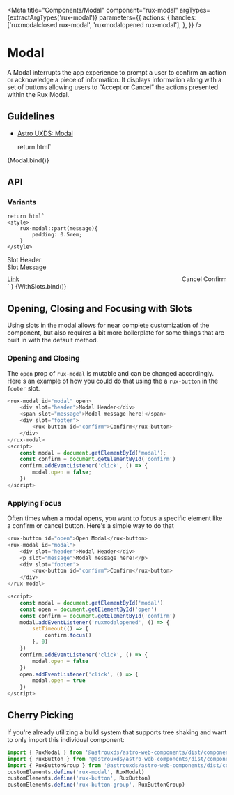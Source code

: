 
<Meta
    title="Components/Modal"
    component="rux-modal"
    argTypes={extractArgTypes('rux-modal')}
    parameters={{
        actions: {
            handles: ['ruxmodalclosed rux-modal', 'ruxmodalopened rux-modal'],
        },
    }}
/>

# Modal

A Modal interrupts the app experience to prompt a user to confirm an action or acknowledge a piece of information. It displays information along with a set of buttons allowing users to “Accept or Cancel” the actions presented within the Rux Modal.

## Guidelines

-   [Astro UXDS: Modal](https://astrouxds.com/ui-components/dialog-box)

    return html`
<div style="display: flex; flex-flow: column; justify-content: center;">
    <rux-modal
        ?open="${args.open}"
        modal-message="${args.modalMessage}"
        modal-title="${args.modalTitle}"
        confirm-text="${args.confirmText}"
        deny-text="${args.denyText}"
    ></rux-modal>
</div
    `
}

<Canvas>
    <Story
        args={{
            open: true,
            modalMessage: 'Modal message',
            modalTitle: 'Modal title',
            confirmText: 'Release',
            denyText: 'Cancel',
        }}
        name="Modal"
    >
        {Modal.bind()}
    </Story>
</Canvas>

## API

<ArgsTable of="rux-modal" />

### Variants

    return html`
    <style>
        rux-modal::part(message){
            padding: 0.5rem;
        }
    </style>
<div style="display: flex; flex-direction: column; justify-content: center;">
<rux-modal
    ?open="${args.open}"
>
    <span slot="header">Slot Header</span>
    <div slot="message" style="display: flex; flex-direction: column;">
        <span style="margin-bottom: 10px;">Slot Message</span>
        <rux-input label="Input"></rux-input>
    </div>
    <div slot="footer" style="display: flex; justify-content: space-between; align-items: center;">
        <a href="astrouxds.com">Link</a>
        <rux-button-group h-align="right">
            <rux-button secondary>Cancel</rux-button>
            <rux-button>Confirm</rux-button>
        </rux-button-group>
    </div>
</rux-modal>
</div>
    `
}

<Canvas>
    <Story
        args={{
            open: true,
        }}
        argTypes={{
            modalTitle: { table: { disable: true}},
            modalMessage: { table: { disable: true}},
            confirmText: { table: { disable: true}},
            denyText: { table: { disable: true}}
        }}
        name="With Slots"
    >
        {WithSlots.bind()}
    </Story>
</Canvas>

## Opening, Closing and Focusing with Slots

Using slots in the modal allows for near complete customization of the component, but also requires a bit more
boilerplate for some things that are built in with the default method. 

### Opening and Closing

The `open` prop of `rux-modal` is mutable and can be changed accordingly. Here's an example of how you could do that 
using the a `rux-button` in the `footer` slot.

```js
<rux-modal id="modal" open>
    <div slot="header">Modal Header</div>
    <span slot="message">Modal message here!</span>
    <div slot="footer">
        <rux-button id="confirm">Confirm</rux-button>
    </div>
</rux-modal>
<script>
    const modal = document.getElementById('modal');
    const confirm = document.getElementById('confirm')
    confirm.addEventListener('click', () => {
        modal.open = false;
    })
</script>
```

### Applying Focus

Often times when a modal opens, you want to focus a specific element like a confirm or cancel button. 
Here's a simple way to do that

```js
<rux-button id="open">Open Modal</rux-button>
<rux-modal id="modal">
    <div slot="header">Modal Header</div>
    <p slot="message">Modal message here!</p>
    <div slot="footer">
        <rux-button id="confirm">Confirm</rux-button>
    </div>
</rux-modal>

<script>
    const modal = document.getElementById('modal')
    const open = document.getElementById('open')
    const confirm = document.getElementById('confirm')
    modal.addEventListener('ruxmodalopened', () => {
        setTimeout(() => {
            confirm.focus()
        }, 0)
    })
    confirm.addEventListener('click', () => {
        modal.open = false
    })
    open.addEventListener('click', () => {
        modal.open = true
    })
</script>
```

## Cherry Picking

If you're already utilizing a build system that supports tree shaking and want to only import this individual component:

```js
import { RuxModal } from '@astrouxds/astro-web-components/dist/components/rux-modal.js'
import { RuxButton } from '@astrouxds/astro-web-components/dist/components/rux-button.js'
import { RuxButtonGroup } from '@astrouxds/astro-web-components/dist/components/rux-button-group.js'
customElements.define('rux-modal', RuxModal)
customElements.define('rux-button', RuxButton)
customElements.define('rux-button-group', RuxButtonGroup)
```
